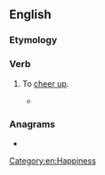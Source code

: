 ==English==

===Etymology===
{{prefix|en|up|cheer}}

===Verb===
{{en-verb}}

# {{lb|en|transitive|archaic}} To [[cheer up]].
#* {{RQ:Spenser Faerie Queene|6|1|passage=The sad Briana which all this beheld ; <br>Who comming forth yet full of late affray Sir Calidore '''upcheard''' }}

===Anagrams===
* {{anagrams|en|a=ceehpru|Pecheur|cheer up}}

[[Category:en:Happiness]]